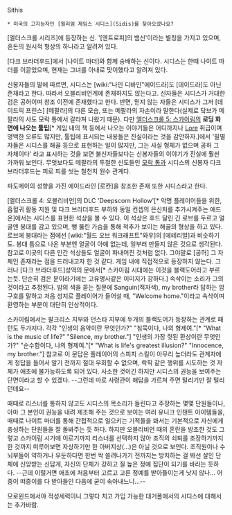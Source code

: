 Sithis

 * 미국의 고지능자인 [윌리엄 제임스 시디스](Sidis)를 찾아오셨나요?

[엘더스크롤 시리즈]에 등장하는 신. '[엔트로피]의 뱀신'이라는 별칭을 가지고 있으며, 혼돈의 원시적 형상의 하나라고 알려져 있다.

[다크 브라더후드]에서 [나이트 마더]와 함께 숭배하는 신이다. 시디스는 한때 나이트 마더를 이끌었으며, 현재는 그녀를 아내로 맞이했다고 알려져 있다. 

신봉자들의 말에 따르면, 시디스는 [wiki:"나인 디바인"에이드라]도 [데이드라]도 아닌 존재라고 한다. 따라서 오블리비언계에 존재하지도 않는다고. 신자들은 시디스가 거대한 검은 공허이며 창조 이전에 존재했다고 한다. 반면, 믿지 않는 자들은 시디스가 그저 [데이드릭 프린스] [메팔라]의 다른 모습, 또는 메팔라의 자손이라 말한다(실제로 닼브가 메팔라의 사도 모락 통에서 갈라져 나왔기 때문). 다만 [[엘더스크롤 5: 스카이림]]의 '''로딩 화면에 나오는 툴팁'''[* 게임 내의 책 등에서 나오는 이야기들은 어디까지나 [[Lore]] 취급이며 명백한 오류도 많지만, 툴팁에 표시되는 내용들은 진실이라는 것을 감안하자.]에서 '필멸자들은 시디스를 해골 등으로 표현하는 일이 많지만, 그는 사실 형체가 없으며 공허 그 자체이다' 라고 표시하는 것을 보면 불신자들보다는 신봉자들의 이야기가 진실에 훨씬 가까워 보인다. 무엇보다도 메팔라의 투철한 신도들인 [[모락 통]]과 시디스의 신봉자 다크 브라더후드는 피로 피를 씻는 철천치 원수 관계다. 

파도메이의 성향을 가진 에이드라인 [로칸]을 창조한 존재 또한 시디스라고 한다.

[엘더스크롤 4: 오블리비언]의 DLC 'Deepscorn Hollow'[* 악명 플레이어들을 위한, 흡혈귀 활동 지원 및 다크 브라더후드 부하와 동일 컨셉의 은신처를 추가시켜주는 애드온]에서는 시디스를 표현한 석상을 볼 수 있다. 이 석상은 후드 달린 긴 로브를 두르고 얼굴엔 붕대를 감고 있으며, 뻥 뚫린 가슴을 통해 척추가 보이는 해골의 형상을 하고 있다. 로브에 붕대라는 점에선 [wiki:"월드 오브 워크래프트"와우]의 [에테리얼]과 비슷하기도. 붕대 틈으로 나온 부분엔 얼굴이 아예 없는데, 일부러 만들지 않은 것으로 생각된다. 참고로 이곳의 다른 인간 석상들도 얼굴이 파내어진 것처럼 없다. 그야말로 [공허] 그 자체인 존재라는 점을 드러내고자 한 것 같다. 게임 내에 직접적으로 등장하지 않는다. 그러나 [다크 브라더후드]성역의 문에서[* 스카이림 시대에는 이것을 블랙도어라고 부르는듯. 단순히 검은 문이라기에는 고유명사같은 이미지가 강하다.] 속삭이는 소리가 그의 것이라고 추정된다. 밤의 색을 묻는 질문에 Sanguin(적자색), my brother라 답하는 암구호를 말하고 처음 성지로 플레이어가 들어설 때, "Welcome home."이라고 속삭이며 환영하는 부분이 대단히 인상적이다. 

스카이림에서는 팔크리스 지부와 던스타 지부에 두개의 블랙도어가 등장하는 관계로 패턴도 두가지다. 각각 "인생의 음악이란 무엇인가?" "침묵이다, 나의 형제여."[* "What is the music of life?" "Silence, my brother."] "인생의 가장 헛된 환상이란 무엇인가?" "순수함이다, 나의 형제여."[* "What is life's greatest illusion?" "Innocence, my brother."] 참고로 이 문답은 플레이어의 스피치 스킬이 아무리 높더라도 관계자에게 정답을 들어서 알기 전까지 절대 우회할 수 없으며, 락픽 같은 행위를 시도하는 것 자체가 애초에 불가능하도록 되어 있다. 사소한 것이긴 하지만 시디스의 권능을 보여주는 단면이라고 할 수 있겠다. --그런데 마로 사령관이 해답을 가르쳐 주면 털리기만 잘 털리던데요--

때때로 리스너를 통하지 않고도 시디스의 목소리가 들린다고 주장하는 몇몇 단원들이나, 아마 그 본인이 권능을 내려 제조해 주는 것으로 보이는 여러 유니크 인챈트 아이템들을, 때때로 나이트 마더를 통해 간접적으로 일으키는 기적들을 봐서는 기본적으로 자신에게 충성하는 단원들을 잘 돌봐주는 듯 하다. 하지만 오블리비언 때의 혼란을 방조한 것도 그렇고 스카이림 시기에 이르기까지 리스너를 선택하지 않아 조직의 쇠퇴를 조장하기까지 한 것까지 미루어보면 자상하기만 한 아버지상(...)은 아닐 것으로 보인다. 조직원이나 수뇌부들이 약하거나 우둔하다면 한번 싹 쓸려나가기 전까지는 방치하는 걸 봐선 살인 단체에 신앙받는 신답게, 자신의 단체가 강하고 질 높은 정예 집단이 되기를 바라는 듯하다. --근데 이럴거면 애초에 처음부터 고르고 고른 정예를 받아들이는게 낫지 않나... 어중이 떠중이를 다 받아들인 다음에 굳이 솎아내느니...--

모로윈드에서야 적성세력이니 그렇다 치고 가입 가능한 대거폴에서의 시디스에 대해서는 추가바람.
